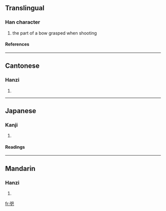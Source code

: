 ==Translingual==
===Han character===
{{Han char|rn=57|rad=弓|as=04|sn=7|four=1721<sub>7</sub>|canj=弓日山 (NAU), X弓日山 (XNAU)}}
# the part of a bow grasped when shooting
====References====
{{Han ref|kx=0357.140|dkj=09734|dj=0673.170|hdz=20992.140|uh=5F1D|ud=24349|bh=CAD3|bd=51923}}
----
==Cantonese==
===Hanzi===
{{yue-hanzi|jyut=|y=ba3}}
# {{defn|Cantonese}}
----
==Japanese==
===Kanji===
{{ja-kanji|grade=|rs=弓04}}
# {{defn|Japanese}} 
====Readings====
{{ja-readings|on=[[は]] (ha), [[へ]] (he)|kun=[[ゆずか]] (yuzuka), [[つか]] (tsuka)}}
----
==Mandarin==
===Hanzi===
{{cmn-hanzi|pin=[[bà]] (ba4), [[tì]] (ti4)|wg=pa<sup>4</sup>, t'i<sup>4</sup>}}
# {{defn|Mandarin}}

[[fr:弝]]